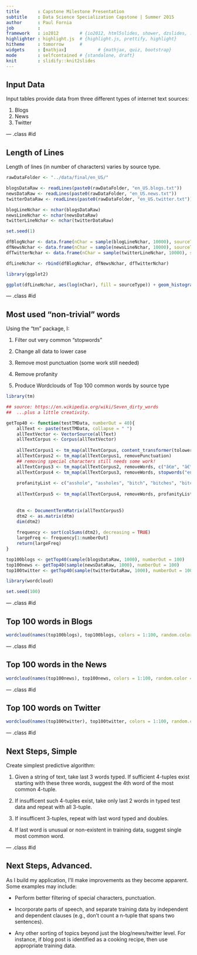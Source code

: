 ```yaml
---
title       : Capstone Milestone Presentation
subtitle    : Data Science Specialization Capstone | Summer 2015 
author      : Paul Fornia
job         : 
framework   : io2012        # {io2012, html5slides, shower, dzslides, ...}
highlighter : highlight.js  # {highlight.js, prettify, highlight}
hitheme     : tomorrow      # 
widgets     : [mathjax]            # {mathjax, quiz, bootstrap}
mode        : selfcontained # {standalone, draft}
knit        : slidify::knit2slides
---
```

    
## Input Data
    
Input tables provide data from three different types of internet text sources:    

1. Blogs
2. News
3. Twitter

--- .class #id 

## Length of Lines

Length of lines (in number of characters) varies by source type.

```r
rawDataFolder <- "../data/final/en_US/"

blogsDataRaw <- readLines(paste0(rawDataFolder, "en_US.blogs.txt"))
newsDataRaw <- readLines(paste0(rawDataFolder, "en_US.news.txt"))
twitterDataRaw <- readLines(paste0(rawDataFolder, "en_US.twitter.txt"))

blogLineNchar <- nchar(blogsDataRaw)
newsLineNchar <- nchar(newsDataRaw) 
twitterLineNchar <- nchar(twitterDataRaw) 

set.seed(1)

dfBlogNchar <- data.frame(nChar = sample(blogLineNchar, 10000), sourceType = "Blog")
dfNewsNchar <- data.frame(nChar = sample(newsLineNchar, 10000), sourceType = "News")
dfTwitterNchar <- data.frame(nChar = sample(twitterLineNchar, 10000), sourceType = "Twitter")

dfLineNchar <- rbind(dfBlogNchar, dfNewsNchar, dfTwitterNchar)

library(ggplot2)

ggplot(dfLineNchar, aes(log(nChar), fill = sourceType)) + geom_histogram(position = "dodge", binwidth = 0.25)

```

--- .class #id 

## Most used "non-trivial" words

Using the "tm" package, I:

1. Filter out very common "stopwords"

2. Change all data to lower case

3. Remove most punctuation (some work still needed)

4. Remove profanity

5. Produce Wordclouds of Top 100 common words by source type


```r
library(tm)

## source: https://en.wikipedia.org/wiki/Seven_dirty_words   
##  ...plus a little creativity.

getTop40 <- function(testTMData, numberOut = 40){
    allText <- paste(testTMData, collapse = " ")
    allTextVector <- VectorSource(allText)
    allTextCorpus <- Corpus(allTextVector)
    
    allTextCorpus1 <- tm_map(allTextCorpus, content_transformer(tolower))
    allTextCorpus2 <- tm_map(allTextCorpus1, removePunctuation)
    ## removing special characters still needs some work!
    allTextCorpus3 <- tm_map(allTextCorpus2, removeWords, c("â€œ", "â€™", "â€“", "itâ€™s"))
    allTextCorpus4 <- tm_map(allTextCorpus3, removeWords, stopwords("english"))
    
    profanityList <- c("asshole", "assholes", "bitch", "bitches", "bitching", "cocksucker", "cocksuckers", "cunt", "cunts", "faggot", "faggots", "fuck", "fuckers", "fucking", "fucks", "goddamn", "goddamned", "goddamnit", "jackass", "jackasses", "motherfucker", "motherfuckers", "niger", "nigers", "piss", "pissing", "shit", "shithole", "shits")
    
    allTextCorpus5 <- tm_map(allTextCorpus4, removeWords, profanityList)
    
    
    dtm <- DocumentTermMatrix(allTextCorpus5)
    dtm2 <- as.matrix(dtm)
    dim(dtm2)
    
    frequency <- sort(colSums(dtm2), decreasing = TRUE)
    largeFreq <- frequency[1:numberOut]
    return(largeFreq)
}

top100blogs <- getTop40(sample(blogsDataRaw, 1000), numberOut = 100)
top100news <- getTop40(sample(newsDataRaw, 1000), numberOut = 100)
top100twitter <- getTop40(sample(twitterDataRaw, 1000), numberOut = 100)

library(wordcloud)

set.seed(100)
```

--- .class #id 

## Top 100 words in Blogs

```r
wordcloud(names(top100blogs), top100blogs, colors = 1:100, random.color = TRUE)
```

--- .class #id 

## Top 100 words in the News
```r
wordcloud(names(top100news), top100news, colors = 1:100, random.color = TRUE)
```

--- .class #id 

## Top 100 words on Twitter

```r
wordcloud(names(top100twitter), top100twitter, colors = 1:100, random.color = TRUE)
```

--- .class #id 

## Next Steps, Simple
Create simplest predictive algorithm:

1. Given a string of text, take last 3 words typed. If sufficient 4-tuples exist starting with these three words, suggest the 4th word of the most common 4-tuple.

2. If insufficent such 4-tuples exist, take only last 2 words in typed test data and repeat with all 3-tuple.

3. If insufficent 3-tuples, repeat with last word typed and doubles.

4. If last word is unusual or non-existent in training data, suggest single most common word.

--- .class #id 

## Next Steps, Advanced.
As I build my application, I'll make improvements as they become apparent. Some examples may include:

* Perform better filtering of special characters, punctuation.

* Incorporate parts of speech, and separate training data by independent and dependent clauses (e.g., don't count a n-tuple that spans two sentences).

* Any other sorting of topics beyond just the blog/news/twitter level. For instance, if blog post is identified as a cooking recipe, then use appropriate training data.